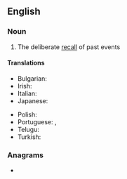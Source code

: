==English==

===Noun===
{{en-noun}}

# The deliberate [[recall]] of past events

====Translations====
{{trans-top|the deliberate recall of past events}}
* Bulgarian: {{t+|bg|ретроспекция|f}}
* Irish: {{t|ga|aisbhreathnú|m}}
* Italian: {{t|it|retrospezione|f}}
* Japanese: {{t+|ja|懐古|tr=かいこ, kaiko|sc=Jpan}}
{{trans-mid}}
* Polish: {{t|pl|retrospekcja|f}}
* Portuguese: {{t|pt|retrospeção|f}} {{qualifier|Portugal}}, {{t+|pt|retrospecção|f}} {{qualifier|Brazil}}
* Telugu: {{t+|te|సింహావలోకనము|sc=Telu}}
* Turkish: {{t+|tr|anımsamak|s}}
{{trans-bottom}}

===Anagrams===
* {{anagrams|en|a=ceeinooprrstt|interoceptors}}